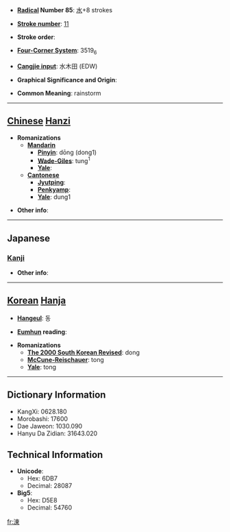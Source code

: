 * '''[[Wiktionary:Chinese radical index| Radical]] Number 85''': [[Wiktionary:Chinese radical index 水|水]]+8 strokes

* '''[[Wiktionary:Chinese total strokes index|Stroke number]]''': [[Wiktionary:Chinese total strokes index 11|11]]

* '''Stroke order''': 

* '''[[Wiktionary:Chinese four corner index|Four-Corner System]]''': 3519<sub>6</sub>

* '''[[Wiktionary:Chinese Cangjie index|Cangjie input]]''': 水木田 (EDW)

* '''Graphical Significance and Origin''': 

* '''Common Meaning''': rainstorm

----

== [[Chinese]] [[Hanzi]] ==

* '''Romanizations'''
** '''[[Mandarin]]'''
*** '''[[Pinyin]]''': dōng (dong1)
*** '''[[Wade-Giles]]''': tung<sup>1</sup>
*** '''[[Yale]]''': 
** '''[[Cantonese]]'''
*** '''[[Jyutping]]''':
*** '''[[Penkyamp]]''': 
*** '''[[Yale]]''': dung1

* '''Other info''': 

----

==Japanese==
===[[Kanji]]===
{{kanji|on readings=[[とう]] (tō), [[つ]] (tsu)|kun readings=[[にわかあめ]] (niwakaame)}}

* '''Other info''':  

----

== [[Korean]] [[Hanja]] ==

* '''[[Hangeul]]''': 동

* '''[[Eumhun]] reading''': 

* '''Romanizations'''
** '''[[The 2000 South Korean Revised Romanization|The 2000 South Korean Revised]]''': dong
** '''[[McCune-Reischauer]]''': tong
** '''[[Yale]]''': tong

----

== Dictionary Information ==

* KangXi: 0628.180
* Morobashi: 17600
* Dae Jaweon: 1030.090
* Hanyu Da Zidian: 31643.020

== Technical Information ==

* '''Unicode''':
** Hex: 6DB7
** Decimal: 28087
* '''Big5''':
** Hex: D5E8
** Decimal: 54760

[[fr:涷]]